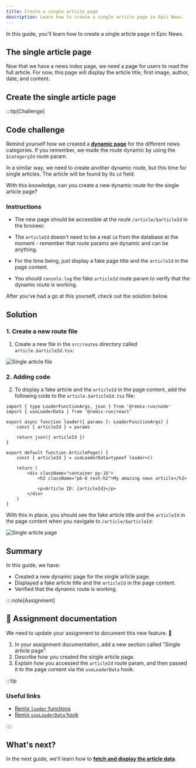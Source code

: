 ```yaml
---
title: Create a single article page
description: Learn how to create a single article page in Epic News.
---
```



In this guide, you'll learn how to create a single article page in Epic News.

## The single article page

Now that we have a news index page, we need a page for users to read the full article. For now, this page will display the article title, first image, author, date, and content.

## Create the single article page

:::tip[Challenge]

## Code challenge

Remind yourself how we created a [**dynamic page**](/code-monster/guides/epic-news/routing/dynamic-routes#creating-a-dynamic-route) for the different news categories. If you remember, we made the route dynamic by using the `$categoryId` route param.

In a similar way, we need to create another dynamic route, but this time for single articles. The article will be found by its `id` field.

With this knowledge, can you create a new dynamic route for the single article page?

### Instructions

- The new page should be accessible at the route `/article/$articleId` in the broswer.

- The `articleId` doesn't need to be a real `id` from the database at the moment - remember that route params are dynamic and can be anything.

- For the time being, just display a fake page title and the `articleId` in the page content.

- You should `console.log` the fake `articleId` route param to verify that the dynamic route is working.

After you've had a go at this yourself, check out the solution below.

## Solution

<MonsterReveal title="1. Create a new route file">

### 1. Create a new route file

1. Create a new file in the `src/routes` directory called `article.$articleId.tsx`:

![Single article file](src/assets/webp/epic-news/single-article-file.webp)

</MonsterReveal>

<MonsterReveal title="2. Adding code">

### 2. Adding code

2. To display a fake article and the `articleId` in the page content, add the following code to the `article.$articleId.tsx` file:

```tsx title="app/routes/article.$articleId.tsx" showLineNumbers
import { type LoaderFunctionArgs, json } from '@remix-run/node'
import { useLoaderData } from '@remix-run/react'

export async function loader({ params }: LoaderFunctionArgs) {
	const { articleId } = params

	return json({ articleId })
}

export default function ArticlePage() {
	const { articleId } = useLoaderData<typeof loader>()

	return (
		<div className="container py-16">
			<h2 className="pb-8 text-h2">My amazing news article</h2>

			<p>Article ID: {articleId}</p>
		</div>
	)
}
```

With this in place, you should see the fake article title and the `articleId` in the page content when you navigate to `/article/$articleId`:

![Single article page](src/assets/webp/epic-news/single-article-page.webp)

</MonsterReveal>

## Summary

In this guide, we have:

- Created a new dynamic page for the single article page.
- Displayed a fake article title and the `articleId` in the page content.
- Verified that the dynamic route is working.

::::note[Assignment]

## 📄 Assignment documentation

We need to update your assignment to document this new feature. 🚀

1. In your assignment documentation, add a new section called "Single article page".
2. Describe how you created the single article page.
3. Explain how you accessed the `articleId` route param, and then passed it to the page content via the `useLoaderData` hook.

:::tip

### Useful links

- [Remix `loader` functions](https://remix.run/docs/en/main/discussion/data-flow#route-loader)
- [Remix `useLoaderData` hook](https://remix.run/docs/en/main/hooks/use-loader-data)

::::

## What's next?

In the next guide, we'll learn how to [**fetch and display the article data**](/code-monster/guides/epic-news/single-article-page/fetch-article-data).
